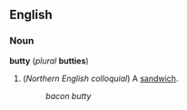 ==English==
===Noun===
'''butty''' (''plural'' '''butties''')

#(''Northern English colloquial'') A [[sandwich]].
#:''bacon butty''